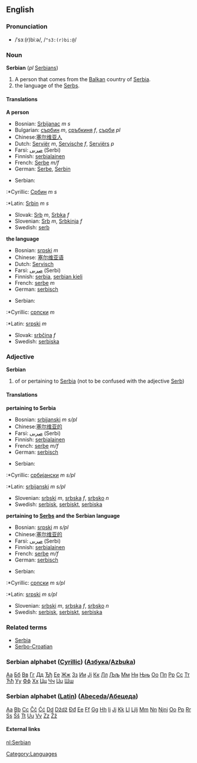 ==English==
===Pronunciation===
*/ˈsɜː(r)biːə/, /<tt>"s3:(r)bi:@</tt>/
===Noun===
'''Serbian''' (''pl'' [[Serbians]])
#A person that comes from the [[Balkan]] country of [[Serbia]].
#the language of the [[Serbs]].
====Translations====
'''A person'''
{{top}}
*Bosnian: [[Srbijanac]] ''m s''
*Bulgarian: [[сърбин]] ''m'', [[сръбкиня]] ''f'', [[сърби]] ''pl''
*Chinese:[[塞尔维亚人]]
*Dutch: [[Serviër]] ''m'', [[Servische]] ''f'', [[Serviërs]] ''p''
*Farsi: [[صربی]] (Serbi)
*Finnish: [[serbialainen]]
*French: [[Serbe]] ''m/f''
*German: [[Serbe]], [[Serbin]]
{{mid}}
*Serbian:
:*Cyrillic: [[Србин]] ''m s''
:*Latin: [[Srbin]] ''m s''
*Slovak: [[Srb]] ''m'', [[Srbka]] ''f''
*Slovenian: [[Srb]] ''m'', [[Srbkinja]] ''f''
*Swedish: [[serb]]
{{bottom}}
'''the language'''
{{top}}
*Bosnian: [[srpski]] ''m''
*Chinese: [[塞尔维亚语]]
*Dutch: [[Servisch]]
*Farsi: [[صربی]] (Serbi)
*Finnish: [[serbia]], [[serbian kieli]]
*French: [[serbe]] ''m''
*German: [[serbisch]]
{{mid}}
*Serbian:
:*Cyrillic: [[српски]] ''m''
:*Latin: [[srpski]] ''m''
*Slovak: [[srbčina]] ''f''
*Swedish: [[serbiska]]
{{bottom}}

===Adjective===
'''Serbian'''
#of or pertaining to [[Serbia]] (not to be confused with the adjective [[Serb]])
====Translations====
'''pertaining to Serbia'''
{{top}}
*Bosnian: [[srbijanski]] ''m s/pl''
*Chinese:[[塞尔维亚的]]
*Farsi: [[صربی]] (Serbi)
*Finnish: [[serbialainen]]
*French: [[serbe]] ''m/f''
*German: [[serbisch]]
{{mid}}
*Serbian:
:*Cyrillic: [[србијански]] ''m s/pl''
:*Latin: [[srbijanski]] ''m s/pl''
*Slovenian: [[srbski]] ''m'', [[srbska]] ''f'', [[srbsko]] ''n''
*Swedish: [[serbisk]], [[serbiskt]], [[serbiska]]
{{bottom}}
'''pertaining to [[Serbs]] and the Serbian language'''
{{top}}
*Bosnian: [[srpski]] ''m s/pl''
*Chinese:[[塞尔维亚的]]
*Farsi: [[صربی]] (Serbi)
*Finnish: [[serbialainen]]
*French: [[serbe]] ''m/f''
*German: [[serbisch]]
{{mid}}
*Serbian:
:*Cyrillic: [[српски]] ''m s/pl''
:*Latin: [[srpski]] ''m s/pl''
*Slovenian: [[srbski]] ''m'', [[srbska]] ''f'', [[srbsko]] ''n''
*Swedish: [[serbisk]], [[serbiskt]], [[serbiska]]
{{bottom}}
===Related terms===
*[[Serbia]]
*[[Serbo-Croatian]]
===Serbian alphabet ([[w:Cyrillic|Cyrillic]]) ([[Азбука]]/[[Azbuka]])===
[[а|Аа]] [[б|Бб]] [[в|Вв]] [[г|Гг]] [[д|Дд]] [[ђ|Ђђ]] [[е|Ее]] [[ж|Жж]] [[з|Зз]] [[и|Ии]] [[ј|Јј]] [[к|Кк]] [[л|Лл]] [[љ|Љљ]] [[м|Мм]] [[н|Нн]] [[њ|Њњ]] [[о|Оо]] [[п|Пп]] [[р|Рр]] [[с|Сс]] [[т|Тт]] [[ћ|Ћћ]] [[у|Уу]] [[ф|Фф]] [[х|Хх]] [[ц|Цц]] [[ч|Чч]] [[џ|Џџ]] [[ш|Шш]]

===Serbian alphabet ([[w:Latin|Latin]]) ([[Abeceda]]/[[Абецеда]])===
[[A|Aa]] [[B|Bb]] [[C|Cc]] [[Č|Čč]] [[Ć|Ćć]] [[D|Dd]] [[Dž|Dždž]] [[Đ|Đđ]] [[E|Ee]] [[F|Ff]] [[G|Gg]] [[H|Hh]] [[I|Ii]] [[J|Jj]] [[K|Kk]] [[L|Ll]] [[Lj|Ljlj]] [[M|Mm]] [[N|Nn]] [[Nj|Njnj]] [[O|Oo]] [[P|Pp]] [[R|Rr]] [[S|Ss]] [[Š|Šš]] [[T|Tt]] [[U|Uu]] [[V|Vv]] [[Z|Zz]] [[Ž|Žž]] 
====External links====
{{interwiktionary|code=sr}}

[[nl:Serbian]]

[[Category:Languages]]